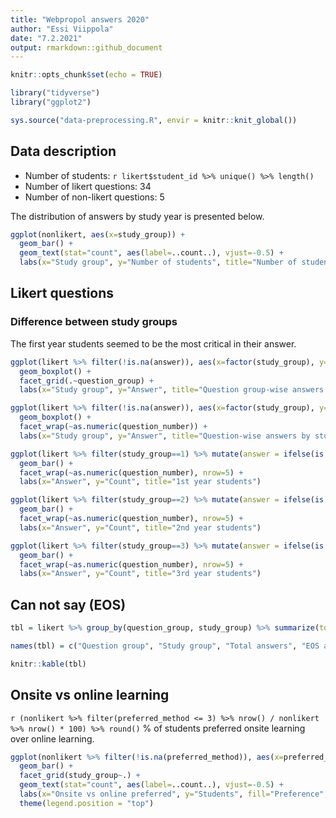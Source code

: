 ```yaml
---
title: "Webpropol answers 2020"
author: "Essi Viippola"
date: "7.2.2021"
output: rmarkdown::github_document
---
```


```r
knitr::opts_chunk$set(echo = TRUE)
```

```r
library("tidyverse")
library("ggplot2")

sys.source("data-preprocessing.R", envir = knitr::knit_global())

```

## Data description

- Number of students: `r likert$student_id %>% unique() %>% length()`
- Number of likert questions: 34
- Number of non-likert questions: 5

The distribution of answers by study year is presented below.

```r
ggplot(nonlikert, aes(x=study_group)) + 
  geom_bar() +
  geom_text(stat="count", aes(label=..count..), vjust=-0.5) +
  labs(x="Study group", y="Number of students", title="Number of students by study year")
```

## Likert questions

### Difference between study groups

The first year students seemed to be the most critical in their answer.

```r
ggplot(likert %>% filter(!is.na(answer)), aes(x=factor(study_group), y=answer)) + 
  geom_boxplot() + 
  facet_grid(.~question_group) +
  labs(x="Study group", y="Answer", title="Question group-wise answers by study group")
```

```r
ggplot(likert %>% filter(!is.na(answer)), aes(x=factor(study_group), y=answer)) + 
  geom_boxplot() + 
  facet_wrap(~as.numeric(question_number)) +
  labs(x="Study group", y="Answer", title="Question-wise answers by study group")
```

```r
ggplot(likert %>% filter(study_group==1) %>% mutate(answer = ifelse(is.na(answer), "EOS", answer)), aes(x=answer)) + 
  geom_bar() + 
  facet_wrap(~as.numeric(question_number), nrow=5) +
  labs(x="Answer", y="Count", title="1st year students")
```

```r
ggplot(likert %>% filter(study_group==2) %>% mutate(answer = ifelse(is.na(answer), "EOS", answer)), aes(x=answer)) + 
  geom_bar() + 
  facet_wrap(~as.numeric(question_number), nrow=5) +
  labs(x="Answer", y="Count", title="2nd year students")
```

```r
ggplot(likert %>% filter(study_group==3) %>% mutate(answer = ifelse(is.na(answer), "EOS", answer)), aes(x=answer)) + 
  geom_bar() + 
  facet_wrap(~as.numeric(question_number), nrow=5) +
  labs(x="Answer", y="Count", title="3rd year students")
```


## Can not say (EOS)

```r
tbl = likert %>% group_by(question_group, study_group) %>% summarize(total_answers = n(), missing_answers = sum(is.na(answer)), missing_pct = round(missing_answers / total_answers * 100, 1))

names(tbl) = c("Question group", "Study group", "Total answers", "EOS answers", "EOS answers (%)")

knitr::kable(tbl)
```


## Onsite vs online learning

`r (nonlikert %>% filter(preferred_method <= 3) %>% nrow() / nonlikert %>% nrow() * 100) %>% round()` % of students preferred onsite learning over online learning.

```r
ggplot(nonlikert %>% filter(!is.na(preferred_method)), aes(x=preferred_method, fill=ifelse(preferred_method <= 3, "onsite preferred", "online preferred"))) + 
  geom_bar() + 
  facet_grid(study_group~.) +
  geom_text(stat="count", aes(label=..count..), vjust=-0.5) +
  labs(x="Onsite vs online preferred", y="Students", fill="Preference", title="Students' onsite vs online preference by study group") +
  theme(legend.position = "top")
```
